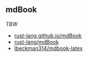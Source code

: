 ## mdBook

*TBW*

<aside>
- [rust-lang.github.io/mdBook](https://rust-lang.github.io/mdBook/)
- [rust-lang/mdBook](https://github.com/rust-lang/mdBook)
- [lbeckman314/mdbook-latex](https://github.com/lbeckman314/mdbook-latex)
</aside>
